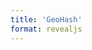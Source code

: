 ```yaml
---
title: 'GeoHash'
format: revealjs
---
```



# {background-image="images/twitter-blog.png" background-sizee="contain"}


<!-- #  -->

<!-- ![](images/iconmonstr-twitter-1.svg){width=30%} -->

<!-- :::{.notes} -->
<!-- A few weeks ago Elon Musk said that the whole of twitter's "algorithm" would be open sourced. The engineering world woke up on March 31st to find that something resembling the source code of twitter is now on github -->
<!-- ::: -->

<!-- # {background-image="images/twitter-blog.png" background-sizee="contain"} -->

<!-- :::{.notes} -->
<!-- ::: -->

<!-- ## "The algorithm" {background-image="images/twitter-algo-diagram.png"  background-size="contain"} -->


<!-- # Iconic GitHub moments.  -->


<!-- #  {background-image="images/OwO.png" background-size="contain"} -->


<!-- # recording of purry peet -->

<!-- # elon hard coded -->

<!-- :::{.notes} -->
<!-- Elon literally being hard coded into "The Algorithm" -->
<!-- ::: -->

<!-- # C++ fix -->

<!-- # girls  -->

<!-- # rust -->

<!-- # something actually interesting.... -->

<!-- # {background-image="images/geo-PR.png" background-size="contain"} -->

<!-- ## GeoObject -->

<!-- ```{r, eval = FALSE, echo=T} -->
<!-- public static GeoObject createForIngester(double latitude, double longitude) { -->
<!--     return new GeoObject( -->
<!--         latitude, -->
<!--         longitude, -->
<!--         // store with highest level of accuracy: POINT_LEVEL -->
<!--         GeoAddressAccuracy.POINT_LEVEL.getCode(), -->
<!--         ThriftGeoLocationSource.GEOTAG); -->
<!--   } -->
<!-- ``` -->


<!-- :::{.notes} -->
<!-- They have a "GeoObject" that they interact with  -->

<!-- https://github.com/twitter/the-algorithm/blob/main/src/java/com/twitter/search/common/relevance/entities/GeoObject.java -->

<!-- uses GeoAddressAccuracy is from google maps java api  -->

<!-- https://geo-google.sourceforge.net/apidocs/geo/google/datamodel/GeoAddressAccuracy.html -->

<!-- it is an enum defining how accurate somehting is ranges from 0-9 -->
<!-- http://galhano.com/blog/?p=1259 -->
<!-- 0 being unknown  -->

<!-- 9 being  a specific location -->

<!-- ::: -->


<!-- # {background-image="images/geo-object-centroid.png" background-size="contain"} -->

<!-- :::{.notes} -->
<!-- it appears that they estimate a place by finding the centroid of a location by calculating the average of the bounding box -->
<!-- ::: -->

<!-- # {background-image="images/geo-locator.png" background-size="contain"} -->


<!-- :::{.notes} -->
<!-- twitter uses geolocation in their tweet ingester -->
<!-- they take raw tweets  -->
<!-- https://github.com/twitter/the-algorithm/tree/ec83d01dcaebf369444d75ed04b3625a0a645eb9/src/java/com/twitter/search/ingester -->

<!-- ::: -->


<!-- # {background-image="images/geolocation-on-profile.png" background-size="contain"} -->

<!-- :::{.notes} -->
<!-- https://github.com/twitter/the-algorithm/blob/ec83d01dcaebf369444d75ed04b3625a0a645eb9/src/java/com/twitter/search/earlybird/queryparser/EarlybirdLuceneQueryVisitor.java#L172 -->

<!-- they actually ollect your location data but then remove it later  -->
<!-- ::: -->

<!-- ---------> 
